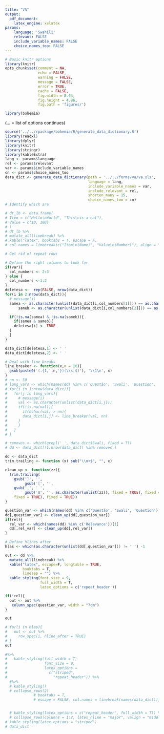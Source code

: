 ```yaml
---
title: "VA"
output:
  pdf_document:
    latex_engine: xelatex
params:
    language: 'Swahili'
    relevant: FALSE
    include_variable_names: FALSE
    choice_names_too: FALSE
---
```



```r
# Basic knitr options
library(knitr)
opts_chunk$set(comment = NA, 
               echo = FALSE, 
               warning = FALSE, 
               message = FALSE, 
               error = TRUE, 
               cache = FALSE,
               fig.width = 8.64,
               fig.height = 4.86,
               fig.path = 'figures/')
```

```r
library(bohemia)
```


(... = list of options continues)

```r
source('../../rpackage/bohemia/R/generate_data_dictionary.R')
library(readxl)
library(dplyr)
library(knitr)
library(stringr)
library(kableExtra)
lang <- params$language
rel <- params$relevant
var <- params$include_variable_names
cn <- params$choice_names_too
data_dict <- generate_data_dictionary(path = '../../forms/va/va.xls',
                                      language = lang, 
                                      include_variable_names = var, 
                                      include_relevant = rel, 
                                      shorten_many = 15, 
                                      choice_names_too = cn)
# Identify which are 
```

```r

# dt_lb <- data.frame(
# Item = c("Hello\nWorld", "This\nis a cat"),
# Value = c(10, 100)
# )
# dt_lb %>%
# mutate_all(linebreak) %>%
# kable("latex", booktabs = T, escape = F,
# col.names = linebreak(c("Item\n(Name)", "Value\n(Number)"), align = "c"))

# Get rid of repeat rows

# Define the right columns to look for
if(var){
  col_numbers <- 2:3
} else {
  col_numbers <-1:2
}
deletesa <-  rep(FALSE, nrow(data_dict))
for(i in 2:nrow(data_dict)){
  # message(i)
  samea <- as.character(unlist(data_dict[i,col_numbers[1]])) == as.character(unlist(data_dict[i-1,col_numbers[1]]))
      sameb <- as.character(unlist(data_dict[i,col_numbers[2]])) == as.character(unlist(data_dict[i-1,col_numbers[2]]))

  if(!is.na(samea) & !is.na(sameb)){
    if(samea & sameb){
    deletesa[i] <- TRUE
  }
  }
}

data_dict[deletesa,1] <- ' '
data_dict[deletesa,2] <- ' '

# Deal with line breaks
line_breaker <- function(x,n = 10){
  gsub(paste0('(.{1,',n,'})(\\s|$)'), '\\1\n', x)
}
# nn <- 50
# long_vars <- which(names(dd) %in% c('Questão', 'Swali', 'Question', 'Relevance'))
# for(i in 1:nrow(data_dict)){
#   for(j in long_vars){
#     # message(i)
#     val <- as.character(unlist(data_dict[i,j]))
#     if(!is.na(val)){
#       if(nchar(val) > nn){
#       data_dict[i,j] <- line_breaker(val, nn)
#     }
#     }
#   }
# }

# removes <- which(grepl('_', data_dict$Swali, fixed = T))
# dd <- data_dict[!1:nrow(data_dict) %in% removes,]

dd <- data_dict
trim.trailing <- function (x) sub("\\n+$", "", x)

clean_up <- function(zz){
  trim.trailing(
    gsub(']', '', 
         gsub('[', '',
    gsub('_', ' ', 
         gsub('$', '', as.character(unlist(zz)), fixed = TRUE), fixed = TRUE),
    fixed = TRUE), fixed = TRUE))
}

question_var <- which(names(dd) %in% c('Questão', 'Swali', 'Question'))[1]
dd[,question_var] <- clean_up(dd[,question_var])
if(rel){
  rel_var <- which(names(dd) %in% c('Relevance'))[1]
  dd[,rel_var] <- clean_up(dd[,rel_var])
}

# Define hlines after
hlas <- which(as.character(unlist(dd[,question_var])) != ' ') -1

out <- dd %>%
  mutate_all(linebreak) %>%
  kable("latex", escape=F, longtable = TRUE,
        booktabs = T,
        linesep = "") %>%
  kable_styling(font_size = 9,
                full_width = T,
                latex_options = c('repeat_header')) 

if(!rel){
  out <- out %>%
   column_spec(question_var, width = "7cm")
}

out

# for(i in hlas){
#   out <- out %>%
#     row_spec(i, hline_after = TRUE)
# }
out
  
#%>%
#   kable_styling(full_width = T,
#                 font_size = 9,
#                 latex_options = 
#                   c("striped",
#                     "repeat_header")) %>%
  #%>%
  # kable_styling()
  # collapse_rows(2)
             # booktabs = T,
             # escape = FALSE, col.names = linebreak(names(data_dict)), align = "c")


  # kable_styling(latex_options = c("repeat_header", full_width = T)) %>%
  # collapse_rows(columns = 1:2, latex_hline = "major", valign = "middle")
# kable_styling(latex_options = "striped")
# data_dict
```
